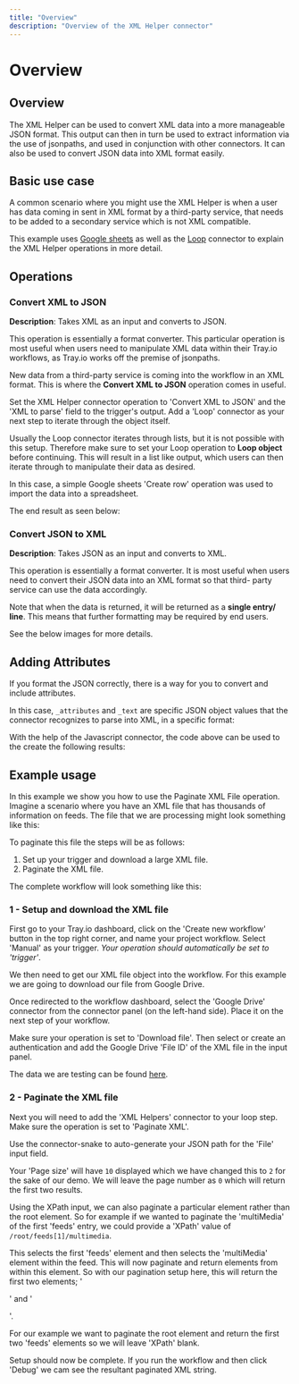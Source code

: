 ```yaml
---
title: "Overview"
description: "Overview of the XML Helper connector"
---
```


# Overview

## Overview

The XML Helper can be used to convert XML data into a more manageable JSON format. This output can then in turn be used to extract information via the use of jsonpaths, and used in conjunction with other connectors. It can also be used to convert JSON data into XML format easily.

## Basic use case

A common scenario where you might use the XML Helper is when a user has data coming in sent in XML format by a third-party service, that needs to be added to a secondary service which is not XML compatible.

This example uses [Google sheets](/connectors/service/google-sheets/) as well as the [Loop](/connectors/core/loop/) connector to explain the XML Helper operations in more detail.

## Operations

### Convert XML to JSON

**Description**: Takes XML as an input and converts to JSON.

This operation is essentially a format converter. This particular operation is most useful when users need to manipulate XML data within their Tray.io workflows, as Tray.io works off the premise of jsonpaths.

New data from a third-party service is coming into the workflow in an XML format. This is where the **Convert XML to JSON** operation comes in useful.

Set the XML Helper connector operation to 'Convert XML to JSON' and the 'XML to parse' field to the trigger's output. Add a 'Loop' connector as your next step to iterate through the object itself.

Usually the Loop connector iterates through lists, but it is not possible with this setup. Therefore make sure to set your Loop operation to **Loop object** before continuing. This will result in a list like output, which users can then iterate through to manipulate their data as desired.

In this case, a simple Google sheets 'Create row' operation was used to import the data into a spreadsheet.

The end result as seen below:

### Convert JSON to XML

**Description**: Takes JSON as an input and converts to XML.

This operation is essentially a format converter. It is most useful when users need to convert their JSON data into an XML format so that third- party service can use the data accordingly.

Note that when the data is returned, it will be returned as a **single entry/ line**. This means that further formatting may be required by end users.

See the below images for more details.

## Adding Attributes

If you format the JSON correctly, there is a way for you to convert and include attributes.

In this case, `_attributes` and `_text` are specific JSON object values that the connector recognizes to parse into XML, in a specific format:

With the help of the Javascript connector, the code above can be used to the create the following results:

## Example usage

In this example we show you how to use the Paginate XML File operation. Imagine a scenario where you have an XML file that has thousands of information on feeds. The file that we are processing might look something like this:

To paginate this file the steps will be as follows:

1. Set up your trigger and download a large XML file.
2. Paginate the XML file.

The complete workflow will look something like this:

### 1 - Setup and download the XML file

First go to your Tray.io dashboard, click on the 'Create new workflow' button in the top right corner, and name your project workflow. Select 'Manual' as your trigger. *Your operation should automatically be set to 'trigger'*.

We then need to get our XML file object into the workflow. For this example we are going to download our file from Google Drive.

Once redirected to the workflow dashboard, select the 'Google Drive' connector from the connector panel (on the left-hand side). Place it on the next step of your workflow.

Make sure your operation is set to 'Download file'. Then select or create an authentication and add the Google Drive 'File ID' of the XML file in the input panel.

The data we are testing can be found [here](https://www.appsloveworld.com/download-free-sample-xml-file-with-multiple-records/).

### 2 - Paginate the XML file

Next you will need to add the 'XML Helpers' connector to your loop step. Make sure the operation is set to 'Paginate XML'.

Use the connector-snake to auto-generate your JSON path for the 'File' input field.

Your 'Page size' will have `10` displayed which we have changed this to `2` for the sake of our demo. We will leave the page number as `0` which will return the first two results.

Using the XPath input, we can also paginate a particular element rather than the root element. So for example if we wanted to paginate the 'multiMedia' of the first 'feeds' entry, we could provide a 'XPath' value of `/root/feeds[1]/multimedia`.

This selects the first 'feeds' element and then selects the 'multiMedia' element within the feed. This will now paginate and return elements from within this element. So with our pagination setup here, this will return the first two elements; '

<Content type in custom component id TBD>

' and '

<Content type in custom component name TBD>

'.

For our example we want to paginate the root element and return the first two 'feeds' elements so we will leave 'XPath' blank.

Setup should now be complete. If you run the workflow and then click 'Debug' we cam see the resultant paginated XML string.
